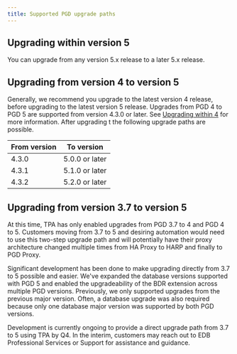 ```yaml
---
title: Supported PGD upgrade paths
---
```


## Upgrading within version 5

You can upgrade from any version 5.x release to a later 5.x release. 

## Upgrading from version 4 to version 5

Generally, we recommend you upgrade to the latest version 4 release, before
upgrading to the latest version 5 release. Upgrades from PGD 4 to PGD 5 are
 supported from version 4.3.0 or later. See [Upgrading within
4](/pgd/4/upgrades/upgrade_paths/#upgrading-within-version-4) for more
information. After upgrading t the following upgrade paths are
possible.

| From version | To version |
| ---- | -- |
| 4.3.0 | 5.0.0 or later |
| 4.3.1 | 5.1.0 or later |
| 4.3.2 | 5.2.0 or later |

## Upgrading from version 3.7 to version 5

At this time, TPA has only enabled upgrades from PGD 3.7 to 4 and PGD 4 to 5.
Customers moving from 3.7 to 5 and desiring automation would need to use this
two-step upgrade path and will potentially have their proxy architecture changed
multiple times from HA Proxy to HARP and finally to PGD Proxy.

Significant development has been done to make upgrading directly from 3.7 to 5
possible and easier. We've expanded the database versions supported with PGD 5
and enabled the upgradeability of the BDR extension across multiple PGD
versions. Previously, we only supported upgrades from the previous major
version. Often, a database upgrade was also required because only one database
major version was supported by both PGD versions.  

Development is currently ongoing to provide a direct upgrade path from 3.7 to 5
using TPA by Q4. In the interim, customers may reach out to EDB Professional
Services or Support for assistance and guidance.

